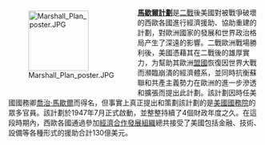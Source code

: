 <div style="float:left;margin:0.5em 0.5em 0.5em 0;">[[File:Marshall_Plan_poster.JPG|120px]]</div>

'''[[馬歇爾計劃|馬歇爾計劃]]'''是[[第二次世界大战|二戰]]後美國對被戰爭破壞的西歐各國進行經濟援助、協助重建的計劃，對歐洲國家的發展和世界政治格局产生了深遠的影響。二戰歐洲戰場勝利後，美國憑藉其在二戰後的雄厚實力，为幫助其歐洲[[同盟国|盟國]]恢復因世界大戰而瀕臨崩潰的經濟體系，並同時抗衡蘇聯和共產主義勢力在歐洲的進一步滲透和擴張而提出此計劃。該計劃因時任美國國務卿[[喬治·卡特萊特·馬歇爾|喬治·馬歇爾]]而得名，但事實上真正提出和策劃該計劃的是[[美國國務院|美國國務院]]的眾多官員。該計劃於1947年7月正式啟動，並整整持續了4個財政年度之久。在這段時期內，西歐各國通過參加[[經濟合作發展組織|經濟合作發展組織]]總共接受了美國包括金融、技術、設備等各種形式的援助合計130億美元。
